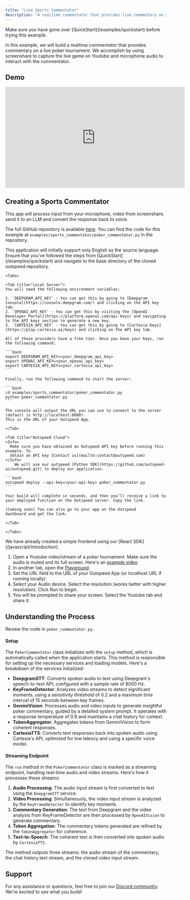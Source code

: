 ```yaml
---
title: "Live Sports Commentator"
description: "A realtime commentator that provides live commentary on sports events."
---
```



<Info>
  Make sure you have gone over [QuickStart](/examples/quickstart) before trying
  this example.
</Info>

In this example, we will build a realtime commentator that provides commentary on a live poker tournament.
We accomplish by using screenshare to capture the live game on Youtube and microphone audio to interact with the commentator.

## Demo

<iframe
  width="560"
  height="315"
  src="https://www.youtube.com/embed/WJaYLcX1o7E?si=hNvJwHWbNAXQCsck"
  title="YouTube video player"
  frameborder="0"
  allow="accelerometer; autoplay; clipboard-write; encrypted-media; gyroscope; picture-in-picture; web-share"
  referrerpolicy="strict-origin-when-cross-origin"
  allowfullscreen
></iframe>

## **Creating a Sports Commentator**

This app will process input from your microphone, video from screenshare, send it to an LLM and convert the response back to voice.

The full GitHub repository is available [here](https://github.com/outspeed-ai/outspeed.git). You can find the code for this example
at `examples/sports_commentator/poker_commentator.py` in the repository.


<Info>
  This application will initially support only English as the source language.
</Info>

<Steps>
  <Step title="Run Backend">
    <Warning>
    Ensure that you've followed the steps from [QuickStart](/examples/quickstart) and navigate to the base directory of the cloned outspeed repository.
    </Warning>

    <Tabs>

    <Tab title="Local Server">
    You will need the following environment variables:

    1. `DEEPGRAM_API_KEY` - You can get this by going to [Deepgram Console](https://console.deepgram.com/) and clicking on the API key tab.
    2. `OPENAI_API_KEY` - You can get this by visiting the [OpenAI Developer Portal](https://platform.openai.com/api-keys) and navigating to the API keys section to generate a new key.
    3. `CARTESIA_API_KEY` - You can get this by going to [Cartesia Keys](https://play.cartesia.ai/keys) and clicking on the API key tab.

    All of these providers have a free tier. Once you have your keys, run the following command:

    ```bash
    export DEEPGRAM_API_KEY=<your_deepgram_api_key>
    export OPENAI_API_KEY=<your_openai_api_key>
    export CARTESIA_API_KEY=<your_cartesia_api_key>
    ```

    Finally, run the following command to start the server:

    ```bash
    cd examples/sports_commentator/poker_commentator.py
    python poker_commentator.py
    ```

    The console will output the URL you can use to connect to the server (default is http://localhost:8080).
    This is the URL of your Outspeed App.

    </Tab>

    <Tab title="Outspeed Cloud">
    <Info>
      Make sure you have obtained an Outspeed API key before running this example. To
      obtain an API key [Contact us](mailto:contact@outspeed.com)
    </Info>
        We will use our outspeed [Python SDK](https://github.com/outspeed-ai/outspeed.git) to deploy our application.

    ```bash
    outspeed deploy --api-key=<your-api-key> poker_commentator.py
    ```

    Your build will complete in seconds, and then you’ll receive a link to your deployed function on the Outspeed server. Copy the link.

    (Coming soon) You can also go to your app on the Outspeed dashboard and get the link.

    </Tab>

    </Tabs>

  </Step>
  <Step title="Run Demo">
    We have already created a simple frontend using our [React SDK](/javascript/introduction).
 
  1. Open a Youtube video/stream of a poker tournament. Make sure the audio is muted and its full screen.
  Here's an [example video](https://youtu.be/3wXxz5E2IiY?si=6ZyT3EdwivMK1FKM&t=117)
  2. In another tab, open the [Playground]( https://playground.outspeed.com/screen_share_input).
  3. Set the URL field to the URL of your Outspeed App (or localhost URL if running locally)
  4. Select your Audio device. Select the resolution (works better with higher resolution). Click Run to begin.
  5. You will be prompted to share your screen. Select the Youtube tab and share it.

  </Step>
</Steps>

## **Understanding the Process**

Review the code in `poker_commentator.py`.

#### **Setup**

The `PokerCommentator` class initializes with the `setup` method, which is automatically called when the application starts. This method is responsible for setting up the necessary services and loading models. Here's a breakdown of the services initialized:

- **DeepgramSTT**: Converts spoken audio to text using Deepgram's speech-to-text API, configured with a sample rate of 8000 Hz.
- **KeyFrameDetector**: Analyzes video streams to detect significant moments, using a sensitivity threshold of 0.2 and a maximum time interval of 15 seconds between key frames.
- **GeminiVision**: Processes audio and video inputs to generate insightful poker commentary, guided by a detailed system prompt. It operates with a response temperature of 0.9 and maintains a chat history for context.
- **TokenAggregator**: Aggregates tokens from GeminiVision to form coherent responses.
- **CartesiaTTS**: Converts text responses back into spoken audio using Cartesia's API, optimized for low latency and using a specific voice model.

#### **Streaming Endpoint**

The `run` method in the `PokerCommentator` class is marked as a streaming endpoint, handling real-time audio and video streams. Here's how it processes these streams:

1. **Audio Processing**: The audio input stream is first converted to text using the `DeepgramSTT` service.
2. **Video Processing**: Simultaneously, the video input stream is analyzed by the `KeyFrameDetector` to identify key moments.
3. **Commentary Generation**: The text from Deepgram and the video analysis from KeyFrameDetector are then processed by `OpenAIVision` to generate commentary.
4. **Token Aggregation**: The commentary tokens generated are refined by the `TokenAggregator` for coherence.
5. **Text-to-Speech**: The coherent text is then converted into spoken audio by `CartesiaTTS`.

The method outputs three streams: the audio stream of the commentary, the chat history text stream, and the cloned video input stream.

## Support

For any assistance or questions, feel free to join our [Discord community](https://discord.gg/cmfFw6SYvp). We're excited to see what you build!